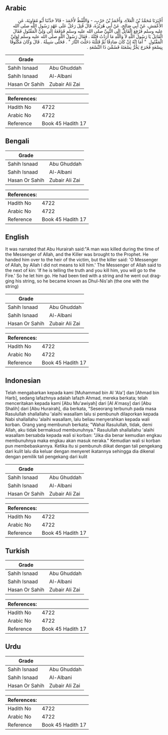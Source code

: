 ## Arabic


<div dir="rtl" lang="ar" style={{fontSize:'larger',backgroundColor:'#f8f9fa',padding:20}}>
أَخْبَرَنَا مُحَمَّدُ بْنُ الْعَلاَءِ، وَأَحْمَدُ بْنُ حَرْبٍ، - وَاللَّفْظُ لأَحْمَدَ - قَالاَ حَدَّثَنَا أَبُو مُعَاوِيَةَ، عَنِ الأَعْمَشِ، عَنْ أَبِي صَالِحٍ، عَنْ أَبِي هُرَيْرَةَ، قَالَ قُتِلَ رَجُلٌ عَلَى عَهْدِ رَسُولِ اللَّهِ صلى الله عليه وسلم فَرُفِعَ الْقَاتِلُ إِلَى النَّبِيِّ صلى الله عليه وسلم فَدَفَعَهُ إِلَى وَلِيِّ الْمَقْتُولِ فَقَالَ الْقَاتِلُ يَا رَسُولَ اللَّهِ لاَ وَاللَّهِ مَا أَرَدْتُ قَتْلَهُ ‏.‏ فَقَالَ رَسُولُ اللَّهِ صلى الله عليه وسلم لِوَلِيِّ الْمَقْتُولِ ‏ "‏ أَمَا إِنَّهُ إِنْ كَانَ صَادِقًا ثُمَّ قَتَلْتَهُ دَخَلْتَ النَّارَ ‏"‏ ‏.‏ فَخَلَّى سَبِيلَهُ ‏.‏ قَالَ وَكَانَ مَكْتُوفًا بِنِسْعَةٍ فَخَرَجَ يَجُرُّ نِسْعَتَهُ فَسُمِّيَ ذَا النِّسْعَةِ ‏.‏
</div>
<div style={{backgroundColor:'#f8f9fa',padding:20, marginBottom: 10}}><table> <thead> <tr> <th>Grade</th> <th></th> </tr> </thead> <tbody> <tr><td>Sahih Isnaad</td><td>Abu Ghuddah</td></tr><tr><td>Sahih Isnaad</td><td>Al-Albani</td></tr><tr><td>Hasan Or Sahih</td><td>Zubair Ali Zai</td></tr></tbody></table><table> <thead> <tr> <th>References:</th> <th></th> </tr> </thead> <tbody><tr><td>Hadith No</td><td>4722</td></tr><tr><td>Arabic No</td><td>4722</td></tr><tr><td>Reference</td><td>Book 45 Hadith 17</td></tr></tbody></table></div>

## Bengali


<div dir="ltr" lang="bn" style={{fontSize:'larger',backgroundColor:'#f8f9fa',padding:20}}>

</div>
<div style={{backgroundColor:'#f8f9fa',padding:20, marginBottom: 10}}><table> <thead> <tr> <th>Grade</th> <th></th> </tr> </thead> <tbody> <tr><td>Sahih Isnaad</td><td>Abu Ghuddah</td></tr><tr><td>Sahih Isnaad</td><td>Al-Albani</td></tr><tr><td>Hasan Or Sahih</td><td>Zubair Ali Zai</td></tr></tbody></table><table> <thead> <tr> <th>References:</th> <th></th> </tr> </thead> <tbody><tr><td>Hadith No</td><td>4722</td></tr><tr><td>Arabic No</td><td>4722</td></tr><tr><td>Reference</td><td>Book 45 Hadith 17</td></tr></tbody></table></div>

## English


<div dir="ltr" lang="en" style={{fontSize:'larger',backgroundColor:'#f8f9fa',padding:20}}>
It was narrated that Abu Hurairah said:"A man was killed during the time of the Messenger of Allah, and the Killer was brought to the Prophet. He handed him over to the heir of the victim, but the killer said: 'O Messenger of Allah, by Allah I did not means to kill him.' The Messenger of Allah said to the next of kin: 'If he is telling the truth and you kill him, you will go to the Fire.' So he let him go. He had been tied with a string and he went out dragging his string, so he became known as Dhul-Nis'ah (the one with the string)
</div>
<div style={{backgroundColor:'#f8f9fa',padding:20, marginBottom: 10}}><table> <thead> <tr> <th>Grade</th> <th></th> </tr> </thead> <tbody> <tr><td>Sahih Isnaad</td><td>Abu Ghuddah</td></tr><tr><td>Sahih Isnaad</td><td>Al-Albani</td></tr><tr><td>Hasan Or Sahih</td><td>Zubair Ali Zai</td></tr></tbody></table><table> <thead> <tr> <th>References:</th> <th></th> </tr> </thead> <tbody><tr><td>Hadith No</td><td>4722</td></tr><tr><td>Arabic No</td><td>4722</td></tr><tr><td>Reference</td><td>Book 45 Hadith 17</td></tr></tbody></table></div>

## Indonesian


<div dir="ltr" lang="id" style={{fontSize:'larger',backgroundColor:'#f8f9fa',padding:20}}>
Telah mengabarkan kepada kami [Muhammad bin Al 'Ala'] dan [Ahmad bin Harb], sedang lafazhnya adalah lafazh Ahmad, mereka berkata; telah menceritakan kepada kami [Abu Mu'awiyah] dari [Al A'masy] dari [Abu Shalih] dari [Abu Hurairah], dia berkata, "Seseorang terbunuh pada masa Rasulullah shallallahu 'alaihi wasallam lalu si pembunuh dilaporkan kepada Nabi shallallahu 'alaihi wasallam, lalu beliau menyerahkan kepada wali korban. Orang yang membunuh berkata; "Wahai Rasulullah, tidak, demi Allah, aku tidak bermaksud membunuhnya." Rasulullah shallallahu 'alaihi wasallam bersabda kepada wali si korban: "Jika dia benar kemudian engkau membunuhnya maka engkau akan masuk neraka." Kemudian wali si korban pun membebaskannya. Ketika itu si pembunuh diikat dengan tali pengekang dari kulit lalu dia keluar dengan menyeret ikatannya sehingga dia dikenal dengan pemilik tali pengekang dari kulit
</div>
<div style={{backgroundColor:'#f8f9fa',padding:20, marginBottom: 10}}><table> <thead> <tr> <th>Grade</th> <th></th> </tr> </thead> <tbody> <tr><td>Sahih Isnaad</td><td>Abu Ghuddah</td></tr><tr><td>Sahih Isnaad</td><td>Al-Albani</td></tr><tr><td>Hasan Or Sahih</td><td>Zubair Ali Zai</td></tr></tbody></table><table> <thead> <tr> <th>References:</th> <th></th> </tr> </thead> <tbody><tr><td>Hadith No</td><td>4722</td></tr><tr><td>Arabic No</td><td>4722</td></tr><tr><td>Reference</td><td>Book 45 Hadith 17</td></tr></tbody></table></div>

## Turkish


<div dir="ltr" lang="tr" style={{fontSize:'larger',backgroundColor:'#f8f9fa',padding:20}}>

</div>
<div style={{backgroundColor:'#f8f9fa',padding:20, marginBottom: 10}}><table> <thead> <tr> <th>Grade</th> <th></th> </tr> </thead> <tbody> <tr><td>Sahih Isnaad</td><td>Abu Ghuddah</td></tr><tr><td>Sahih Isnaad</td><td>Al-Albani</td></tr><tr><td>Hasan Or Sahih</td><td>Zubair Ali Zai</td></tr></tbody></table><table> <thead> <tr> <th>References:</th> <th></th> </tr> </thead> <tbody><tr><td>Hadith No</td><td>4722</td></tr><tr><td>Arabic No</td><td>4722</td></tr><tr><td>Reference</td><td>Book 45 Hadith 17</td></tr></tbody></table></div>

## Urdu


<div dir="rtl" lang="ur" style={{fontSize:'larger',backgroundColor:'#f8f9fa',padding:20}}>

</div>
<div style={{backgroundColor:'#f8f9fa',padding:20, marginBottom: 10}}><table> <thead> <tr> <th>Grade</th> <th></th> </tr> </thead> <tbody> <tr><td>Sahih Isnaad</td><td>Abu Ghuddah</td></tr><tr><td>Sahih Isnaad</td><td>Al-Albani</td></tr><tr><td>Hasan Or Sahih</td><td>Zubair Ali Zai</td></tr></tbody></table><table> <thead> <tr> <th>References:</th> <th></th> </tr> </thead> <tbody><tr><td>Hadith No</td><td>4722</td></tr><tr><td>Arabic No</td><td>4722</td></tr><tr><td>Reference</td><td>Book 45 Hadith 17</td></tr></tbody></table></div>